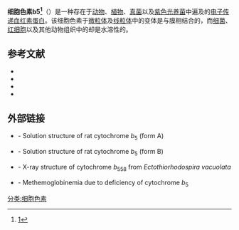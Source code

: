 {{Expand |time=2011-09-15T05:01:31+00:00 }}
{{protein
| Name = 细胞色素b5
| caption = 结合了血红素的大鼠细胞色素b5
| image = 1jex_cyto_b5.png
| width =
|HGNCid=2570
|Symbol=CYB5A
|AltSymbols=CYB5
|EntrezGene=1528
|OMIM=250790
|RefSeq=NM_001914
|UniProt=P00167
| PDB = 1JEX
|ECnumber=
|Chromosome=18
|Arm=q
|Band=23
|LocusSupplementaryData=
}}
{{Pfam box 
| Symbol = Cyt_B5 
| Name = 细胞色素b5
| Pfam = PF00173 
| InterPro = IPR001199 
| PROSITE = PDOC00170 
| PDB = {{PDB2|1aqa}}, {{PDB2|1aw3}}, {{PDB2|1awp}}, {{PDB2|1axx}}, {{PDB2|1b5a}}, {{PDB2|1b5b}}, {{PDB2|1b5m}}, {{PDB2|1bfx}}, {{PDB2|1blv}}, {{PDB2|1cxy}}, {{PDB2|1cyo}}, {{PDB2|1do9}}, {{PDB2|1ehb}}, {{PDB2|1es1}}, {{PDB2|1eue}}, {{PDB2|1f03}}, {{PDB2|1f04}}, {{PDB2|1fcb}}, {{PDB2|1hko}}, {{PDB2|1i5u}}, {{PDB2|1i87}}, {{PDB2|1i8c}}, {{PDB2|1ib7}}, {{PDB2|1icc}}, {{PDB2|1iet}}, {{PDB2|1ieu}}, {{PDB2|1j03}}, {{PDB2|1j0q}}, {{PDB2|1jex}}, {{PDB2|1kbi}}, {{PDB2|1kbj}}, {{PDB2|1lco}}, {{PDB2|1ldc}}, {{PDB2|1lj0}}, {{PDB2|1lqx}}, {{PDB2|1lr6}}, {{PDB2|1ltd}}, {{PDB2|1m20}}, {{PDB2|1m2i}}, {{PDB2|1m2m}}, {{PDB2|1m59}}, {{PDB2|1mj4}}, {{PDB2|1mny}}, {{PDB2|1nx7}}, {{PDB2|1qcw}}, {{PDB2|1sh4}}, {{PDB2|1sox}}, {{PDB2|1sze}}, {{PDB2|1szf}}, {{PDB2|1szg}}, {{PDB2|1t0g}}, {{PDB2|1u9m}}, {{PDB2|1u9u}}, {{PDB2|1x3x}}, {{PDB2|2axx}}, {{PDB2|2i89}}, {{PDB2|2ibj}}, {{PDB2|2oz0}} }}
'''细胞色素b5<ref>[http://www.term.gov.cn/pages/homepage/result2.jsp?id=11321&subid=10000301&subject=%E6%98%86%E8%99%AB%E6%AF%92%E7%90%86%E4%B8%8E%E8%8D%AF%E7%90%86&subsys=%E6%98%86%E8%99%AB%E5%AD%A6]{{dead link|date=2018年4月 |bot=InternetArchiveBot |fix-attempted=yes }}</ref>'''（{{lang-en|Cytochrome b5}}）是一种存在于[[动物|动物]]、[[植物|植物]]、[[真菌|真菌]]以及[[紫細菌|紫色光养菌]]中遍及的[[电子传递|电子传递]][[血红素蛋白|血红素蛋白]]。该细胞色素于[[微粒体|微粒体]]及[[线粒体|线粒体]]中的变体是与膜相结合的，而[[细菌|细菌]]、[[红细胞|红细胞]]以及其他动物组织中的却是水溶性的。
==参考文献==
{{reflist}}
* {{cite journal | author=Lederer, F. | title=The cytochrome ''b''<sub>5</sub>-fold: an adaptable module | url=https://archive.org/details/sim_biochimie_1994_76_7/page/674 | journal=Biochimie | year=1994 | volume=76 | pages=674–692 | pmid=7893819 | doi=10.1016/0300-9084(94)90144-9 | issue=7}}
* {{cite journal | author=Napier, J.A., Michaelson, L.V. and Sayanova, O. | title=The role of cytochrome ''b''<sub>5</sub> fusion desaturases in the synthesis of polyunsaturated fatty acids | url=https://archive.org/details/sim_prostaglandins-leukotrienes-and-essential-fatty-acids_2003-02_68_2/page/135 | journal=Prostaglandins, Leukotrienes and Essential Fatty Acids | year=2003 | volume=68 | pages=135–143 | pmid=12538077 | doi=10.1016/S0952-3278(02)00263-6 | issue=2}}
* {{cite journal | author=Rivera, M., Barillas-Mury, C., Christensen, K.A., Little, J.W., Wells, M.A. and Walker, F.A. | title=Gene synthesis, bacterial expression, and <sup>1</sup>H NMR spectroscopic studies of the rat outer mitochondrial membrane cytochrome ''b''<sub>5</sub> | journal=Biochemistry | year=1992 | volume=31 | pages=12233–12240 | pmid=1333795 | doi=10.1021/bi00163a037 | issue=48}}
* {{cite journal | author=Schenkman, J.B. and Jansson, I. | title=The many roles of cytochrome ''b''<sub>5</sub> | journal=Pharmacol. Ther. | year=2003 | volume=97 | pages=139–152 | pmid=12559387 | doi=10.1016/S0163-7258(02)00327-3 | issue=2}}

==外部链接==
* {{PDB|1B5A}} - Solution structure of rat cytochrome ''b''<sub>5</sub> (form A)
* {{PDB|1B5B}} - Solution structure of rat cytochrome ''b''<sub>5</sub> (form B)
* {{PDB|1CXY}} - X-ray structure of cytochrome ''b''<sub>558</sub> from ''Ectothiorhodospira vacuolata''
* {{OMIM|250790}} - Methemoglobinemia due to deficiency of cytochrome ''b''<sub>5</sub>
[[分类:细胞色素|分类:细胞色素]]